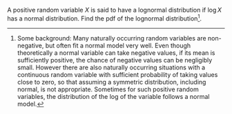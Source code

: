 A positive random variable $X$ is said to have a lognormal distribution if $\log X$  has a normal distribution.  Find the pdf of the lognormal distribution^[Some background: Many naturally occurring random variables are non-negative, but often fit a normal model very well. Even though theoretically a normal variable can take negative values, if its mean is sufficiently positive, the chance of negative values can be negligibly small. However there are also naturally occurring situations with a continuous random variable with sufficient probability of taking values close to zero, so that assuming a symmetric distribution, including normal, is not appropriate. Sometimes for such positive random variables, the distribution of the log of the variable follows a normal model.].